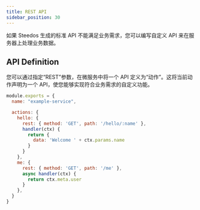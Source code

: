 ```yaml
---
title: REST API
sidebar_position: 30
---
```


如果 Steedos 生成的标准 API 不能满足业务需求，您可以编写自定义 API 来在服务器上处理业务数据。

## API Definition

您可以通过指定“REST”参数，在微服务中将一个 API 定义为“动作”。这将当前动作声明为一个 API，使您能够实现符合业务需求的自定义功能。

```js
module.exports = {
  name: "example-service",

  actions: {
    hello: {
      rest: { method: 'GET', path: '/hello/:name' },
      handler(ctx) {
        return {
          data: 'Welcome ' + ctx.params.name
        }
      }
    },
    me: {
      rest: { method: 'GET', path: '/me' },
      async handler(ctx) {
        return ctx.meta.user
      }
    },
  }
}
```
